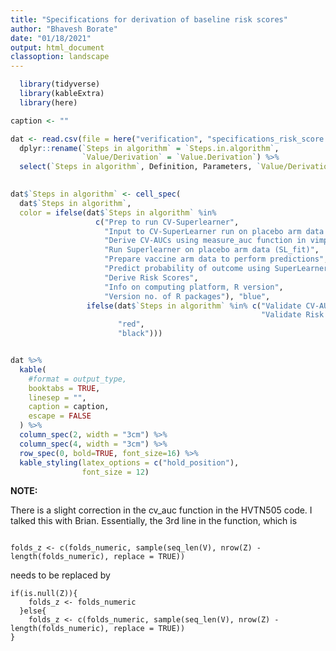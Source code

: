 ```yaml
---
title: "Specifications for derivation of baseline risk scores"
author: "Bhavesh Borate"
date: "01/18/2021"
output: html_document
classoption: landscape
---
```


<!-- \listoftables -->
<!-- \listoffigures -->

```r
  library(tidyverse)
  library(kableExtra)
  library(here)
```



\clearpage 

```r
caption <- ""

dat <- read.csv(file = here("verification", "specifications_risk_score.csv")) %>%
  dplyr::rename(`Steps in algorithm` = `Steps.in.algorithm`,
                `Value/Derivation` = `Value.Derivation`) %>%
  select(`Steps in algorithm`, Definition, Parameters, `Value/Derivation`, Details) 
  

dat$`Steps in algorithm` <- cell_spec(
  dat$`Steps in algorithm`, 
  color = ifelse(dat$`Steps in algorithm` %in% 
                   c("Prep to run CV-Superlearner",
                     "Input to CV-SuperLearner run on placebo arm data (CV-SL fit)",
                     "Derive CV-AUCs using measure_auc function in vimp package (Refer note at bottom)",
                     "Run Superlearner on placebo arm data (SL_fit)",
                     "Prepare vaccine arm data to perform predictions",
                     "Predict probability of outcome using SuperLearner",
                     "Derive Risk Scores",
                     "Info on computing platform, R version",
                     "Version no. of R packages"), "blue",
                 ifelse(dat$`Steps in algorithm` %in% c("Validate CV-AUCs and 95% CIs averaged over 10 seeds for each Learner-Screen combination!",
                                                        "Validate Risk Scores!"), 
                        "red",
                        "black")))


dat %>%
  kable(
    #format = output_type,
    booktabs = TRUE,
    linesep = "",
    caption = caption,
    escape = FALSE
  ) %>%
  column_spec(2, width = "3cm") %>%
  column_spec(4, width = "3cm") %>%
  row_spec(0, bold=TRUE, font_size=16) %>%
  kable_styling(latex_options = c("hold_position"),
                font_size = 12)

```



**NOTE:**

There is a slight correction in the cv_auc function in the HVTN505 code. I talked this with Brian. Essentially, the 3rd line in the function, which is                                                                                        

```

folds_z <- c(folds_numeric, sample(seq_len(V), nrow(Z) - length(folds_numeric), replace = TRUE)) 

```

needs to be replaced by

```
if(is.null(Z)){
    folds_z <- folds_numeric
  }else{
    folds_z <- c(folds_numeric, sample(seq_len(V), nrow(Z) - length(folds_numeric), replace = TRUE))
}

```